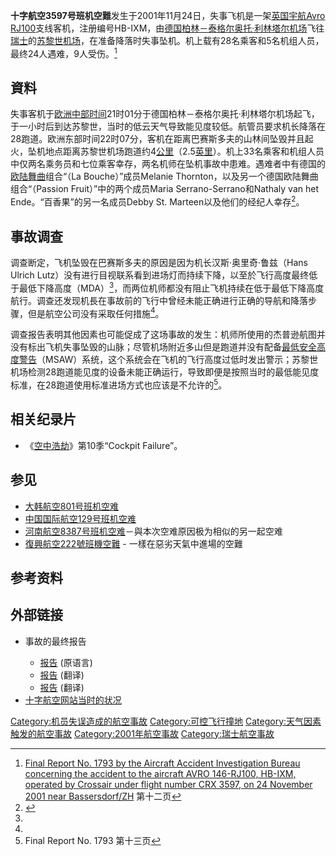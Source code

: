 {{Infobox Airliner accident
|name = 十字航空3597号班机
|Crash image = 139at - Crossair Avro RJ 100; HB-IXM@ZRH;21.07.2001 (5067288770).jpg
|Image caption = 空难中失事的飛機（攝於2001年7月）
|Date = 2001年11月24日
|Type = [[可控飞行撞地|可控飞行撞地]]，能見度不佳，机员失误。
|Site = {{瑞士}}[[苏黎世|苏黎世]][[巴瑟斯多夫|巴瑟斯多夫]]
|Coordinates = {{coord|47|27|14|N|8|37|34|E|region:CH-ZH_type:landmark|display=inline,title}}
|Fatalities =24 
|Injuries = 9
|Aircraft Type = [[Avro_RJ100|Avro RJ100]]
|Operator = {{link-en|十字航空|Crossair|十字航空}}
|Origin = {{德国}}[[柏林－泰格尔奥托·利林塔尔机场|柏林－泰格尔奥托·利林塔尔机场]]
|Destination = {{瑞士}}[[苏黎世机场|苏黎世机场]]
|Tail Number = HB-IXM
|Passengers = 28
|Crew = 5
|Survivors = 9
}}

'''十字航空3597号班机空難'''发生于2001年11月24日，失事飞机是一架[[英国宇航|英国宇航]][[BAe_146|Avro RJ100]]支线客机，注册编号HB-IXM，由[[德国|德国]][[柏林－泰格尔奥托·利林塔尔机场|柏林－泰格尔奥托·利林塔尔机场]]飞往[[瑞士|瑞士]]的[[苏黎世机场|苏黎世机场]]，在准备降落时失事坠机。机上载有28名乘客和5名机组人员，最终24人遇难，9人受伤。<ref name="bfu_12">[https://www.sust.admin.ch/inhalte/AV-berichte/1793_e.pdf Final Report No. 1793 by the Aircraft Accident Investigation Bureau concerning the accident to the aircraft AVRO 146-RJ100, HB-IXM, operated by Crossair under flight number CRX 3597, on 24 November 2001 near Bassersdorf/ZH] {{Wayback|url=https://www.sust.admin.ch/inhalte/AV-berichte/1793_e.pdf |date=20200401194717 }} 第十二页</ref>

== 資料 ==
失事客机于[[欧洲中部时间|欧洲中部时间]]21时01分于德国柏林－泰格尔奥托·利林塔尔机场起飞，于一小时后到达苏黎世，当时的低云天气导致能见度较低。航管员要求机长降落在28跑道。欧洲东部时间22时07分，客机在距离巴赛斯多夫的山林间坠毁并且起火，坠机地点距离苏黎世机场跑道约4[[公里|公里]]（2.5[[英里|英里]]）。机上33名乘客和机组人员中仅两名乘务员和七位乘客幸存，两名机师在坠机事故中患难。遇难者中有德国的[[欧陆舞曲|欧陆舞曲]]组合“{{le|红唇 (组合)|La_Bouche|红唇}}（La Bouche）”成员Melanie Thornton，以及另一个德国欧陆舞曲组合“{{le|百香果 (组合)|Passion_Fruit_(band)|百香果}}（Passion Fruit）”中的两个成员Maria Serrano-Serrano和Nathaly van het Ende。“百香果”的另一名成员Debby St. Marteen以及他们的经纪人幸存<ref name=NZZ>{{cite news|url=http://www.nzz.ch/2001/11/27/zh/article7tcs2_1.503442.html|title=Liste der tödlich Verunglückten|newspaper=[[新蘇黎世報|新蘇黎世報]]|date=2001-11-27|accessdate=2009-12-11|language=de|deadurl=yes|archiveurl=https://archive.is/20130115203007/http://www.nzz.ch/2001/11/27/zh/article7tcs2_1.503442.html|archivedate=2013-01-15}}</ref>。

== 事故调查 ==
调查断定，飞机坠毁在巴赛斯多夫的原因是因为机长汉斯·奥里奇·鲁兹（Hans Ulrich Lutz）没有进行目视联系看到进场灯而持续下降，以至於飞行高度最终低于最低下降高度（MDA）<ref name="bfu_12"/>，而两位机师都没有阻止飞机持续在低于最低下降高度航行。调查还发现机長在事故前的飞行中曾经未能正确进行正确的导航和降落步骤，但是航空公司没有采取任何措施<ref name="bfu_12"/>。

调查报告表明其他因素也可能促成了这场事故的发生：机师所使用的杰普逊航图并没有标出飞机失事坠毁的山脉；尽管机场附近多山但是跑道并没有配备[[最低安全高度警告|最低安全高度警告]]（MSAW）系统，这个系统会在飞机的飞行高度过低时发出警示；苏黎世机场检测28跑道能见度的设备未能正确运行，导致即便是按照当时的最低能见度标准，在28跑道使用标准进场方式也应该是不允许的<ref>Final Report No. 1793 第十三页</ref>。

== 相关纪录片 ==
* 《[[空中浩劫|空中浩劫]]》第10季“Cockpit Failure”。

== 参见 ==
{{Portalbox|瑞士|航空}}
* [[大韩航空801号班机空难|大韩航空801号班机空难]]
* [[中国国际航空129号班机空难|中国国际航空129号班机空难]]
* [[河南航空8387号班机空难|河南航空8387号班机空难]]－與本次空难原因极为相似的另一起空难
* [[復興航空222號班機空難|復興航空222號班機空難]] - 一樣在惡劣天氣中進場的空難

== 参考资料 ==
{{Reflist}}

== 外部链接 ==
* {{tsl|en|Aircraft Accident Investigation Bureau|瑞士航空事故調查局}} 事故的最终报告
** [https://www.sust.admin.ch/inhalte/AV-berichte/1793_d.pdf 报告]{{Wayback|url=https://www.sust.admin.ch/inhalte/AV-berichte/1793_d.pdf |date=20200401194715 }} {{de icon}} (原语言)
** [https://www.sust.admin.ch/inhalte/AV-berichte/1793_f.pdf 报告]{{Wayback|url=https://www.sust.admin.ch/inhalte/AV-berichte/1793_f.pdf |date=20200401194717 }} {{fr icon}} (翻译)
** [https://www.sust.admin.ch/inhalte/AV-berichte/1793_e.pdf 报告]{{Wayback|url=https://www.sust.admin.ch/inhalte/AV-berichte/1793_e.pdf |date=20200401194717 }} {{en icon}} (翻译)
* [https://web.archive.org/web/20011204175727/http://www.crossair.com/accident/index.html 十字航空网站当时的状况]

{{2001年航空事故}}
{{Mayday NavBox}}

[[Category:机员失误造成的航空事故|Category:机员失误造成的航空事故]]
[[Category:可控飞行撞地|Category:可控飞行撞地]]
[[Category:天气因素触发的航空事故|Category:天气因素触发的航空事故]]
[[Category:2001年航空事故|Category:2001年航空事故]]
[[Category:瑞士航空事故|Category:瑞士航空事故]]